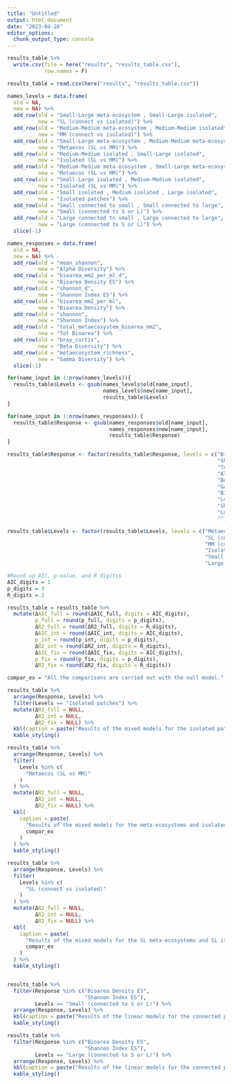 ```yaml
---
title: "Untitled"
output: html_document
date: "2023-04-26"
editor_options: 
  chunk_output_type: console
---
```


```r
results_table %>%
  write.csv(file = here("results", "results_table.csv"), 
            row.names = F)
```

```r
results_table = read.csv(here("results", "results_table.csv"))

names_levels = data.frame(
  old = NA,
  new = NA) %>%
  add_row(old = "Small-Large meta-ecosystem , Small-Large isolated", 
          new = "SL (connect vs isolated)") %>%
  add_row(old = "Medium-Medium meta-ecosystem , Medium-Medium isolated", 
          new = "MM (connect vs isolated)") %>%
  add_row(old = "Small-Large meta-ecosystem , Medium-Medium meta-ecosystem", 
          new = "Metaecos (SL vs MM)") %>%
  add_row(old = "Medium-Medium isolated , Small-Large isolated", 
          new = "Isolated (SL vs MM)") %>%
  add_row(old = "Medium-Medium meta-ecosystem , Small-Large meta-ecosystem", 
          new = "Metaecos (SL vs MM)") %>%
  add_row(old = "Small-Large isolated , Medium-Medium isolated", 
          new = "Isolated (SL vs MM)") %>%
  add_row(old = "Small isolated , Medium isolated , Large isolated", 
          new = "Isolated patches") %>%
  add_row(old = "Small connected to small , Small connected to large", 
          new = "Small (connected to S or L)") %>%
  add_row(old = "Large connected to small , Large connected to large", 
          new = "Large (connected to S or L)") %>%
  slice(-1)

names_responses = data.frame(
  old = NA,
  new = NA) %>%
  add_row(old = "mean_shannon", 
          new = "Alpha Diversity") %>%
  add_row(old = "bioarea_mm2_per_ml_d", 
          new = "Bioarea Density ES") %>%
  add_row(old = "shannon_d", 
          new = "Shannon Index ES") %>%
  add_row(old = "bioarea_mm2_per_ml", 
          new = "Bioarea Density") %>%
  add_row(old = "shannon", 
          new = "Shannon Index") %>%
  add_row(old = "total_metaecosystem_bioarea_mm2", 
          new = "Tot Bioarea") %>%
  add_row(old = "bray_curtis", 
          new = "Beta Diversity") %>%
  add_row(old = "metaecosystem_richness", 
          new = "Gamma Diversity") %>%
  slice(-1)

for(name_input in 1:nrow(names_levels)){
  results_table$Levels <- gsub(names_levels$old[name_input], 
                               names_levels$new[name_input], 
                               results_table$Levels)
}

for(name_input in 1:nrow(names_responses)) {
  results_table$Response <- gsub(names_responses$old[name_input],
                                 names_responses$new[name_input],
                                 results_table$Response)
}

results_table$Response <- factor(results_table$Response, levels = c("Bioarea Density",
                                                                    "Shannon Index",
                                                                    "Tot Bioarea",
                                                                    "Alpha Diversity",
                                                                    "Beta Diversity",
                                                                    "Gamma Diversity",
                                                                    "Bioarea Density ES",
                                                                    "Log Bioarea Density ES",
                                                                    "Shannon Index ES",
                                                                    "Log Shannon Index ES",
                                                                    ""))

results_table$Levels <- factor(results_table$Levels, levels = c("Metaecos (SL vs MM)",
                                                                "SL (connect vs isolated)",
                                                                "MM (connect vs isolated)", 
                                                                "Isolated patches",
                                                                "Small (connected to S or L)",
                                                                "Large (connected to S or L)"))
```

```r
#Round up AIC, p-value, and R digitss
AIC_digits = 1
p_digits = 3
R_digits = 2

results_table = results_table %>%
  mutate(ΔAIC_full = round(ΔAIC_full, digits = AIC_digits),
         p_full = round(p_full, digits = p_digits),
         ΔR2_full = round(ΔR2_full, digits = R_digits),
         ΔAIC_int = round(ΔAIC_int, digits = AIC_digits),
         p_int = round(p_int, digits = p_digits),
         ΔR2_int = round(ΔR2_int, digits = R_digits),
         ΔAIC_fix = round(ΔAIC_fix, digits = AIC_digits),
         p_fix = round(p_fix, digits = p_digits),
         ΔR2_fix = round(ΔR2_fix, digits = R_digits))

compar_ex = "All the comparisons are carried out with the null model."

results_table %>%
  arrange(Response, Levels) %>%
  filter(Levels == "Isolated patches") %>%
  mutate(ΔR2_full = NULL,
         ΔR2_int = NULL,
         ΔR2_fix = NULL) %>%
  kbl(caption = paste("Results of the mixed models for the isolated patches.", compar_ex)) %>%
  kable_styling()

results_table %>%
  arrange(Response, Levels) %>%
  filter(
    Levels %in% c(
      "Metaecos (SL vs MM)"
    )
  ) %>%
  mutate(ΔR2_full = NULL,
         ΔR2_int = NULL,
         ΔR2_fix = NULL) %>%
  kbl(
    caption = paste(
      "Results of the mixed models for the meta-ecosystems and isolated systems",
      compar_ex
    )
  ) %>%
  kable_styling()

results_table %>%
  arrange(Response, Levels) %>%
  filter(
    Levels %in% c(
      "SL (connect vs isolated)"
    )
  ) %>%
  mutate(ΔR2_full = NULL,
         ΔR2_int = NULL,
         ΔR2_fix = NULL) %>%
  kbl(
    caption = paste(
      "Results of the mixed models for the SL meta-ecosystems and SL isolated systems",
      compar_ex
    )
  ) %>%
  kable_styling()


results_table %>%
  filter(Response %in% c("Bioarea Density ES", 
                         "Shannon Index ES"),
         Levels == "Small (connected to S or L)") %>%
  arrange(Response, Levels) %>%
  kbl(caption = paste("Results of the linear models for the connected patches", compar_ex)) %>%
  kable_styling()

results_table %>%
  filter(Response %in% c("Bioarea Density ES", 
                         "Shannon Index ES"),
         Levels == "Large (connected to S or L)") %>%
  arrange(Response, Levels) %>%
  kbl(caption = paste("Results of the linear models for the connected patches", compar_ex)) %>%
  kable_styling()
```